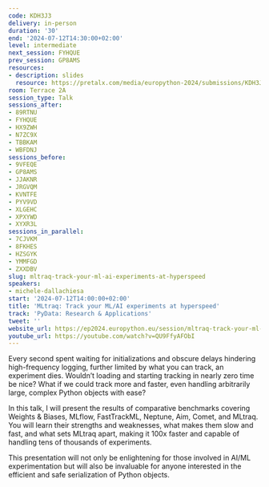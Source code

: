 ```yaml
---
code: KDH3J3
delivery: in-person
duration: '30'
end: '2024-07-12T14:30:00+02:00'
level: intermediate
next_session: FYHQUE
prev_session: GP8AMS
resources:
- description: slides
  resource: https://pretalx.com/media/europython-2024/submissions/KDH3J3/resources/EuroPython_2024_MLtraq_VSqSvRZ.pdf
room: Terrace 2A
session_type: Talk
sessions_after:
- 89RTNU
- FYHQUE
- HX9ZWH
- N7ZC9X
- TBBKAM
- WBFDNJ
sessions_before:
- 9VFEQE
- GP8AMS
- JJAKNR
- JRGVQM
- KVNTFE
- PYV9VD
- XLGEHC
- XPXYWD
- XYXR3L
sessions_in_parallel:
- 7CJVKM
- 8FKHES
- HZSGYK
- YMMFGD
- ZXXDBV
slug: mltraq-track-your-ml-ai-experiments-at-hyperspeed
speakers:
- michele-dallachiesa
start: '2024-07-12T14:00:00+02:00'
title: 'MLtraq: Track your ML/AI experiments at hyperspeed'
track: 'PyData: Research & Applications'
tweet: ''
website_url: https://ep2024.europython.eu/session/mltraq-track-your-ml-ai-experiments-at-hyperspeed
youtube_url: https://youtube.com/watch?v=QU9FfyAFObI
---
```


Every second spent waiting for initializations and obscure delays hindering high-frequency logging, further limited by what you can track, an experiment dies. Wouldn’t loading and starting tracking in nearly zero time be nice? What if we could track more and faster, even handling arbitrarily large, complex Python objects with ease?

In this talk, I will present the results of comparative benchmarks covering Weights & Biases, MLflow, FastTrackML, Neptune, Aim, Comet, and MLtraq. You will learn their strengths and weaknesses, what makes them slow and fast, and what sets MLtraq apart, making it 100x faster and capable of handling tens of thousands of experiments.

This presentation will not only be enlightening for those involved in AI/ML experimentation but will also be invaluable for anyone interested in the efficient and safe serialization of Python objects.
